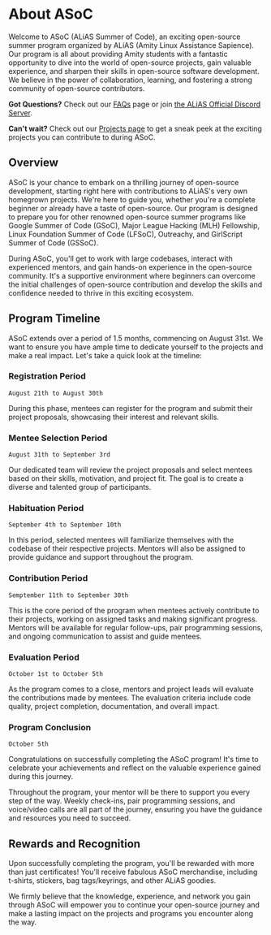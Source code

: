 
# About ASoC

Welcome to ASoC (ALiAS Summer of Code), an exciting open-source summer program organized by ALiAS (Amity Linux Assistance Sapience).
Our program is all about providing Amity students with a fantastic opportunity to dive into the world of open-source projects, gain valuable experience, and sharpen their skills in open-source software development. We believe in the power of collaboration, learning, and fostering a strong community of open-source contributors.

**Got Questions?** Check out our [FAQs](/asoc/faqs) page or join [the ALiAS Official Discord Server](https://discord.gg/KEXGnysX).

**Can't wait?** Check out our [Projects page](/projects/browse-projects) to get a sneak peek at the exciting projects you can contribute to during ASoC.

## Overview

ASoC is your chance to embark on a thrilling journey of open-source development, starting right here with contributions to ALiAS's very own homegrown projects. We're here to guide you, whether you're a complete beginner or already have a taste of open-source. Our program is designed to prepare you for other renowned open-source summer programs like Google Summer of Code (GSoC), Major League Hacking (MLH) Fellowship, Linux Foundation Summer of Code (LFSoC), Outreachy, and GirlScript Summer of Code (GSSoC).

During ASoC, you'll get to work with large codebases, interact with experienced mentors, and gain hands-on experience in the open-source community. It's a supportive environment where beginners can overcome the initial challenges of open-source contribution and develop the skills and confidence needed to thrive in this exciting ecosystem.

## Program Timeline

ASoC extends over a period of 1.5 months, commencing on August 31st. We want to ensure you have ample time to dedicate yourself to the projects and make a real impact. Let's take a quick look at the timeline:

<Steps>

### Registration Period

`August 21th to August 30th`

During this phase, mentees can register for the program and submit their project proposals, showcasing their interest and relevant skills.

### Mentee Selection Period

`August 31th to September 3rd`

Our dedicated team will review the project proposals and select mentees based on their skills, motivation, and project fit. The goal is to create a diverse and talented group of participants.

### Habituation Period

`September 4th to September 10th`

In this period, selected mentees will familiarize themselves with the codebase of their respective projects. Mentors will also be assigned to provide guidance and support throughout the program.

### Contribution Period

`Semptember 11th to September 30th`

This is the core period of the program when mentees actively contribute to their projects, working on assigned tasks and making significant progress. Mentors will be available for regular follow-ups, pair programming sessions, and ongoing communication to assist and guide mentees.

### Evaluation Period

`October 1st to October 5th`

As the program comes to a close, mentors and project leads will evaluate the contributions made by mentees. The evaluation criteria include code quality, project completion, documentation, and overall impact.

### Program Conclusion

`October 5th`

Congratulations on successfully completing the ASoC program! It's time to celebrate your achievements and reflect on the valuable experience gained during this journey.

</Steps>

Throughout the program, your mentor will be there to support you every step of the way. Weekly check-ins, pair programming sessions, and voice/video calls are all part of the journey, ensuring you have the guidance and resources you need to succeed.

## Rewards and Recognition

Upon successfully completing the program, you'll be rewarded with more than just certificates! You'll receive fabulous ASoC merchandise, including t-shirts, stickers, bag tags/keyrings, and other ALiAS goodies.

We firmly believe that the knowledge, experience, and network you gain through ASoC will empower you to continue your open-source journey and make a lasting impact on the projects and programs you encounter along the way.
